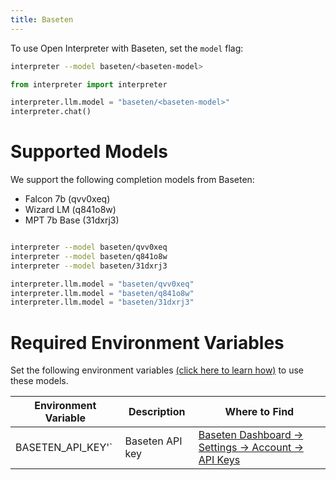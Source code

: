 ---
title: Baseten
---

To use Open Interpreter with Baseten, set the `model` flag:

<CodeGroup>

```bash Terminal
interpreter --model baseten/<baseten-model>
```

```python Python
from interpreter import interpreter

interpreter.llm.model = "baseten/<baseten-model>"
interpreter.chat()
```

</CodeGroup>

# Supported Models

We support the following completion models from Baseten:

- Falcon 7b (qvv0xeq)
- Wizard LM (q841o8w)
- MPT 7b Base (31dxrj3)

<CodeGroup>

```bash Terminal

interpreter --model baseten/qvv0xeq
interpreter --model baseten/q841o8w
interpreter --model baseten/31dxrj3


```

```python Python
interpreter.llm.model = "baseten/qvv0xeq"
interpreter.llm.model = "baseten/q841o8w"
interpreter.llm.model = "baseten/31dxrj3"


```

</CodeGroup>

# Required Environment Variables

Set the following environment variables [(click here to learn how)](https://chat.openai.com/share/1062cdd8-62a1-4aa8-8ec9-eca45645971a) to use these models.

| Environment Variable | Description     | Where to Find                                                                                            |
| -------------------- | --------------- | -------------------------------------------------------------------------------------------------------- |
| BASETEN_API_KEY'`    | Baseten API key | [Baseten Dashboard -> Settings -> Account -> API Keys](https://app.baseten.co/settings/account/api_keys) |
